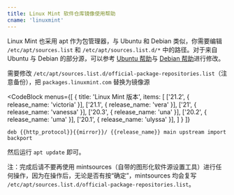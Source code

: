 ```yaml
---
title: Linux Mint 软件仓库镜像使用帮助
cname: 'linuxmint'
---
```


Linux Mint 也采用 apt 作为包管理器，与 Ubuntu 和 Debian 类似，你需要编辑 `/etc/apt/sources.list` 和 `/etc/apt/sources.list.d/*` 中的路径。对于来自 Ubuntu 与 Debian 的部分源，可以参考 [Ubuntu 帮助](/ubuntu/)与 [Debian 帮助](/debian/)进行修改。

需要修改 `/etc/apt/sources.list.d/official-package-repositories.list`（注意备份），把 `packages.linuxmint.com` 替换为镜像源

<CodeBlock
  menus={[
    {
      title: 'Linux Mint 版本',
      items: [
        ['21.2', { release_name: 'victoria' }],
        ['21.1', { release_name: 'vera' }],
        ['21', { release_name: 'vanessa' }],
        ['20.3', { release_name: 'una' }],
        ['20.2', { release_name: 'uma' }],
        ['20.1', { release_name: 'ulyssa' }],
      ]
    }
  ]}
>
```properties
deb {{http_protocol}}{{mirror}}/ {{release_name}} main upstream import backport
```
</CodeBlock>

然后运行 `apt update` 即可。

注：完成后请不要再使用 mintsources（自带的图形化软件源设置工具）进行任何操作，因为在操作后，无论是否有按“确定”，mintsources 均会复写 `/etc/apt/sources.list.d/official-package-repositories.list`。
